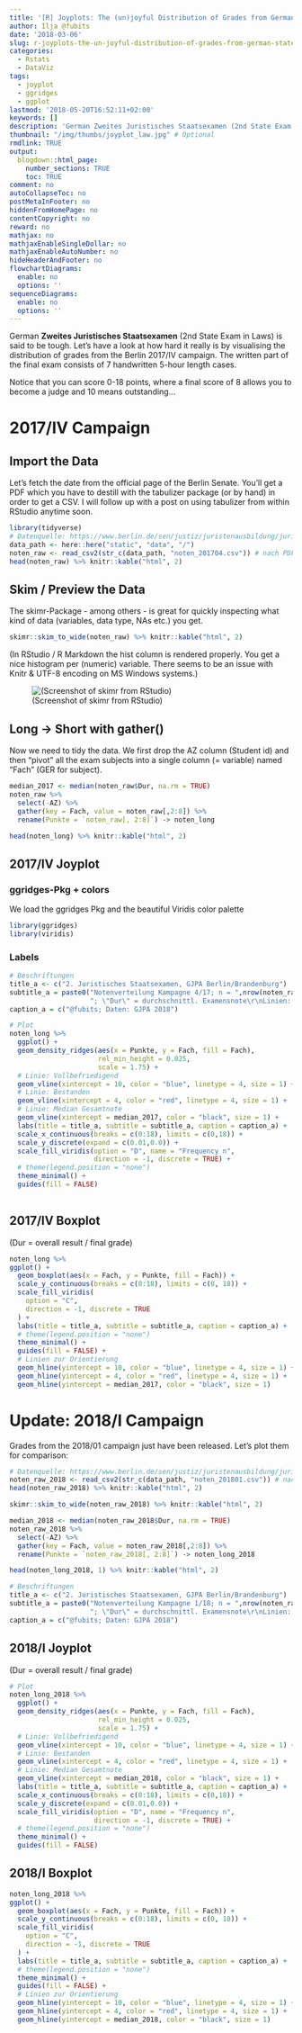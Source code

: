 ```yaml
---
title: '[R] Joyplots: The (un)joyful Distribution of Grades from German State Exam (Laws)'
author: Ilja @fubits
date: '2018-03-06'
slug: r-joyplots-the-un-joyful-distribution-of-grades-from-german-state-exam-laws
categories:
  - Rstats
  - DataViz
tags:
  - joyplot
  - ggridges
  - ggplot
lastmod: '2018-05-20T16:52:11+02:00'
keywords: []
description: 'German Zweites Juristisches Staatsexamen (2nd State Exam in Laws) is said to be tough. Let’s have a look at how hard it really is by visualising the distribution of grades from the Berlin 2017/IV campaign.'
thumbnail: "/img/thumbs/joyplot_law.jpg" # Optional
rmdlink: TRUE
output:
  blogdown::html_page:
    number_sections: TRUE
    toc: TRUE
comment: no
autoCollapseToc: no
postMetaInFooter: no
hiddenFromHomePage: no
contentCopyright: no
reward: no
mathjax: no
mathjaxEnableSingleDollar: no
mathjaxEnableAutoNumber: no
hideHeaderAndFooter: no
flowchartDiagrams:
  enable: no
  options: ''
sequenceDiagrams:
  enable: no
  options: ''
---
```


German **Zweites Juristisches Staatsexamen** (2nd State Exam in Laws) is said to be tough. Let's have a look at how hard it really is by visualising the distribution of grades from the Berlin 2017/IV campaign. The written part of the final exam consists of 7 handwritten 5-hour length cases.

Notice that you can score 0-18 points, where a final score of 8 allows you to become a judge and 10 means outstanding...

# 2017/IV Campaign
## Import the Data
Let's fetch the date from the official page of the Berlin Senate. You'll get a PDF which you have to destill with the tabulizer package (or by hand) in order to get a CSV. I will follow up with a post on using tabulizer from within RStudio anytime soon.

```r
library(tidyverse)
# Datenquelle: https://www.berlin.de/sen/justiz/juristenausbildung/juristische-pruefungen/artikel.264039.php
data_path <- here::here("static", "data", "/")
noten_raw <- read_csv2(str_c(data_path, "noten_201704.csv")) # nach PDF -> Tabulizer
head(noten_raw) %>% knitr::kable("html", 2)
```

## Skim / Preview the Data
The skimr-Package - among others - is great for quickly inspecting what kind of data (variables, data type, NAs etc.) you get.
```r
skimr::skim_to_wide(noten_raw) %>% knitr::kable("html", 2)
```

(In RStudio / R Markdown the hist column is rendered properly. You get a nice histogram per (numeric) variable. There seems to be an issue with Knitr & UTF-8 encoding on MS Windows systems.)

![(Screenshot of skimr from RStudio)](/img/joyplot_laws/Staatsexamen_Skimr.jpg)

## Long -> Short with gather()
Now we need to tidy the data. We first drop the AZ column (Student id) and then "pivot" all the exam subjects into a single column (= variable) named "Fach" (GER for subject).
```r
median_2017 <- median(noten_raw$Dur, na.rm = TRUE)
noten_raw %>%
  select(-AZ) %>% 
  gather(key = Fach, value = noten_raw[,2:8]) %>% 
  rename(Punkte = `noten_raw[, 2:8]`) -> noten_long

head(noten_long) %>% knitr::kable("html", 2)
```


## 2017/IV Joyplot 
### ggridges-Pkg + colors
We load the ggridges Pkg and the beautiful Viridis color palette
```r
library(ggridges)
library(viridis)
```

### Labels
```r
# Beschriftungen
title_a <- c("2. Juristisches Staatsexamen, GJPA Berlin/Brandenburg")
subtitle_a = paste0("Notenverteilung Kampagne 4/17; n = ",nrow(noten_raw),
                    "; \"Dur\" = durchschnittl. Examensnote\r\nLinien: rot  = \"bestanden (ausreichend)\", blau  = \"vollbefriedigend\",\r\nschwarz  = Median Gesamtnote (",median_2017,")")
caption_a = c("@fubits; Daten: GJPA 2018")
```


```r
# Plot
noten_long %>% 
  ggplot() +
  geom_density_ridges(aes(x = Punkte, y = Fach, fill = Fach),
                      rel_min_height = 0.025,
                      scale = 1.75) +
  # Linie: Vollbefriedigend
  geom_vline(xintercept = 10, color = "blue", linetype = 4, size = 1) + 
  # Linie: Bestanden
  geom_vline(xintercept = 4, color = "red", linetype = 4, size = 1) +
  # Linie: Median Gesamtnote
  geom_vline(xintercept = median_2017, color = "black", size = 1) +
  labs(title = title_a, subtitle = subtitle_a, caption = caption_a) +
  scale_x_continuous(breaks = c(0:18), limits = c(0,18)) +
  scale_y_discrete(expand = c(0.01,0.0)) +
  scale_fill_viridis(option = "D", name = "Frequency n",
                     direction = -1, discrete = TRUE) +
  # theme(legend.position = "none")
  theme_minimal() +
  guides(fill = FALSE)
  
```


## 2017/IV Boxplot
(Dur = overall result / final grade)

```r
noten_long %>% 
ggplot() +
  geom_boxplot(aes(x = Fach, y = Punkte, fill = Fach)) +
  scale_y_continuous(breaks = c(0:18), limits = c(0, 18)) +
  scale_fill_viridis(
    option = "C",
    direction = -1, discrete = TRUE
  ) +
  labs(title = title_a, subtitle = subtitle_a, caption = caption_a) +
  # theme(legend.position = "none")
  theme_minimal() +
  guides(fill = FALSE) +
  # Linien zur Orientierung
  geom_hline(yintercept = 10, color = "blue", linetype = 4, size = 1) +
  geom_hline(yintercept = 4, color = "red", linetype = 4, size = 1) +
  geom_hline(yintercept = median_2017, color = "black", size = 1)
```

# Update: 2018/I Campaign
Grades from the 2018/01 campaign just have been released. Let's plot them for comparison:

```r
# Datenquelle: https://www.berlin.de/sen/justiz/juristenausbildung/juristische-pruefungen/artikel.264039.php
noten_raw_2018 <- read_csv2(str_c(data_path, "noten_201801.csv")) # nach PDF -> Tabulizer
head(noten_raw_2018) %>% knitr::kable("html", 2)
```


```r
skimr::skim_to_wide(noten_raw_2018) %>% knitr::kable("html", 2)
```

```r
median_2018 <- median(noten_raw_2018$Dur, na.rm = TRUE)
noten_raw_2018 %>%
  select(-AZ) %>% 
  gather(key = Fach, value = noten_raw_2018[,2:8]) %>% 
  rename(Punkte = `noten_raw_2018[, 2:8]`) -> noten_long_2018

head(noten_long_2018, 1) %>% knitr::kable("html", 2)
```

```r
# Beschriftungen
title_a <- c("2. Juristisches Staatsexamen, GJPA Berlin/Brandenburg")
subtitle_a = paste0("Notenverteilung Kampagne 1/18; n = ",nrow(noten_raw_2018),
                    "; \"Dur\" = durchschnittl. Examensnote\r\nLinien: rot  = \"bestanden (ausreichend)\", blau  = \"vollbefriedigend\",\r\nschwarz  = Median Gesamtnote (",median_2018,")")
caption_a = c("@fubits; Daten: GJPA 2018")
```

## 2018/I Joyplot
(Dur = overall result / final grade)
```r
# Plot
noten_long_2018 %>% 
  ggplot() +
  geom_density_ridges(aes(x = Punkte, y = Fach, fill = Fach),
                      rel_min_height = 0.025,
                      scale = 1.75) +
  # Linie: Vollbefriedigend
  geom_vline(xintercept = 10, color = "blue", linetype = 4, size = 1) + 
  # Linie: Bestanden
  geom_vline(xintercept = 4, color = "red", linetype = 4, size = 1) +
  # Linie: Median Gesamtnote
  geom_vline(xintercept = median_2018, color = "black", size = 1) +
  labs(title = title_a, subtitle = subtitle_a, caption = caption_a) +
  scale_x_continuous(breaks = c(0:18), limits = c(0,18)) +
  scale_y_discrete(expand = c(0.01,0.0)) +
  scale_fill_viridis(option = "D", name = "Frequency n",
                     direction = -1, discrete = TRUE) +
  # theme(legend.position = "none")
  theme_minimal() +
  guides(fill = FALSE)
```


## 2018/I Boxplot
```r
noten_long_2018 %>% 
ggplot() +
  geom_boxplot(aes(x = Fach, y = Punkte, fill = Fach)) +
  scale_y_continuous(breaks = c(0:18), limits = c(0, 18)) +
  scale_fill_viridis(
    option = "C",
    direction = -1, discrete = TRUE
  ) +
  labs(title = title_a, subtitle = subtitle_a, caption = caption_a) +
  # theme(legend.position = "none")
  theme_minimal() +
  guides(fill = FALSE) +
  # Linien zur Orientierung
  geom_hline(yintercept = 10, color = "blue", linetype = 4, size = 1) +
  geom_hline(yintercept = 4, color = "red", linetype = 4, size = 1) +
  geom_hline(yintercept = median_2018, color = "black", size = 1)
```
